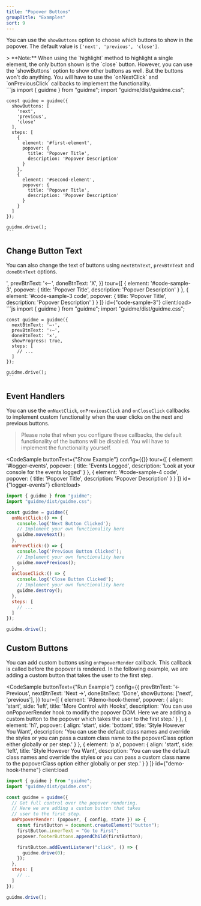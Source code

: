 ```yaml
---
title: "Popover Buttons"
groupTitle: "Examples"
sort: 9
---
```



You can use the `showButtons` option to choose which buttons to show in the popover. The default value is `['next', 'previous', 'close']`.

<div id="guidme-note" className="mb-5">
  > **Note:** When using the `highlight` method to highlight a single element, the only button shown is the `close`
  button. However, you can use the `showButtons` option to show other buttons as well. But the buttons won't do
  anything. You will have to use the `onNextClick` and `onPreviousClick` callbacks to implement the functionality.
</div>

<div className='flex flex-col gap-1'>
  <CodeSample
    buttonText={"Show All Buttons"}
    config={{
      showButtons: [
        'next',
        'previous',
        'close'
      ],
    }}
    tour={[
      {
        element: '#guidme-note',
        popover: {
          title: 'Popover Title',
          description: 'Popover Description'
        }
      },
      {
        element: '#guidme-note p code:nth-child(4)',
        popover: {
          title: 'Popover Title',
          description: 'Popover Description'
        }
      }
    ]}
    id={"code-sample"}
    client:load>
    ```js
    import { guidme } from "guidme";
    import "guidme/dist/guidme.css";

    const guidme = guidme({
      showButtons: [
        'next',
        'previous',
        'close'
      ],
      steps: [
        {
          element: '#first-element',
          popover: {
            title: 'Popover Title',
            description: 'Popover Description'
          }
        },
        {
          element: '#second-element',
          popover: {
            title: 'Popover Title',
            description: 'Popover Description'
          }
        }
      ]
    });

    guidme.drive();
    ```
  </CodeSample>
  <CodeSample
    buttonText="No Close Button"
    config={{
      showButtons: [
        'next',
        'previous',
      ],
    }}
    tour={[
      {
        element: '#guidme-note',
        popover: {
          title: 'Popover Title',
          description: 'Popover Description'
        }
      },
      {
        element: '#guidme-note code:nth-child(2)',
        popover: {
          title: 'Popover Title',
          description: 'Popover Description'
        }
      }
    ]}
    id={"code-sample"}
    client:load />
  <CodeSample
    buttonText="No Buttons (Use Arrows)"
    config={{
      showButtons: [undefined],
    }}
    tour={[
      {
        element: '#guidme-note',
        popover: {
          title: 'Popover Title',
          description: 'Popover Description'
        }
      },
      {
        element: '#guidme-note code:nth-child(2)',
        popover: {
          title: 'Popover Title',
          description: 'Popover Description',
          side: 'bottom',
          align: 'start'
        }
      }
    ]}
    id={"code-sample"}
    client:load />
</div>

## Change Button Text

You can also change the text of buttons using `nextBtnText`, `prevBtnText` and `doneBtnText` options.

<div className='flex flex-col gap-1'>
  <CodeSample
    heading="Change Button Text"
    buttonText={"Change Button Text"}
    config={{
      showProgress: true,
      nextBtnText: '—>',
      prevBtnText: '<--',
      doneBtnText: 'X',
    }}
    tour={[
      {
        element: '#code-sample-3',
        popover: {
          title: 'Popover Title',
          description: 'Popover Description'
        }
      },
      {
        element: '#code-sample-3 code',
        popover: {
          title: 'Popover Title',
          description: 'Popover Description'
        }
      }
    ]}
    id={"code-sample-3"}
    client:load>
    ```js
    import { guidme } from "guidme";
    import "guidme/dist/guidme.css";

    const guidme = guidme({
      nextBtnText: '—›',
      prevBtnText: '‹—',
      doneBtnText: '✕',
      showProgress: true,
      steps: [
        // ...
      ]
    });

    guidme.drive();
    ```
  </CodeSample>
</div>

## Event Handlers

You can use the `onNextClick`, `onPreviousClick` and `onCloseClick` callbacks to implement custom functionality when the user clicks on the next and previous buttons.

> Please note that when you configure these callbacks, the default functionality of the buttons will be disabled. You will have to implement the functionality yourself.

<CodeSample
  buttonText={"Show Example"}
  config={{}}
  tour={[
    {
      element: '#logger-events',
      popover: {
        title: 'Events Logged',
        description: 'Look at your console for the events logged'
      }
    },
    {
      element: '#code-sample-4 code',
      popover: {
        title: 'Popover Title',
        description: 'Popover Description'
      }
    }
  ]}
  id={"logger-events"}
  client:load>
  ```js
  import { guidme } from "guidme";
  import "guidme/dist/guidme.css";

  const guidme = guidme({
    onNextClick:() => {
      console.log('Next Button Clicked');
      // Implement your own functionality here
      guidme.moveNext();
    },
    onPrevClick:() => {
      console.log('Previous Button Clicked');
      // Implement your own functionality here
      guidme.movePrevious();
    },
    onCloseClick:() => {
      console.log('Close Button Clicked');
      // Implement your own functionality here
      guidme.destroy();
    },
    steps: [
      // ...
    ]
  });

  guidme.drive();
  ```
</CodeSample>

## Custom Buttons

You can add custom buttons using `onPopoverRender` callback. This callback is called before the popover is rendered. In the following example, we are adding a custom button that takes the user to the first step.


<CodeSample
  buttonText={"Run Example"}
  config={{
    prevBtnText: '&larr; Previous',
    nextBtnText: 'Next &rarr;',
    doneBtnText: 'Done',
    showButtons: ['next', 'previous'],
  }}
  tour={[
    {
      element: '#demo-hook-theme',
      popover: {
        align: 'start',
        side: 'left',
        title: 'More Control with Hooks',
        description: 'You can use onPopoverRender hook to modify the popover DOM. Here we are adding a custom button to the popover which takes the user to the first step.'
      }
    },
    {
      element: 'h1',
      popover: {
        align: 'start',
        side: 'bottom',
        title: 'Style However You Want',
        description: 'You can use the default class names and override the styles or you can pass a custom class name to the popoverClass option either globally or per step.'
      }
    },
    {
      element: 'p a',
      popover: {
        align: 'start',
        side: 'left',
        title: 'Style However You Want',
        description: 'You can use the default class names and override the styles or you can pass a custom class name to the popoverClass option either globally or per step.'
      }
    }
  ]}
  id={"demo-hook-theme"}
  client:load
>
  ```js
  import { guidme } from "guidme";
  import "guidme/dist/guidme.css";

  const guidme = guidme({
    // Get full control over the popover rendering.
    // Here we are adding a custom button that takes
    // user to the first step.
    onPopoverRender: (popover, { config, state }) => {
      const firstButton = document.createElement("button");
      firstButton.innerText = "Go to First";
      popover.footerButtons.appendChild(firstButton);

      firstButton.addEventListener("click", () => {
        guidme.drive(0);
      });
    },
    steps: [
      // ..
    ]
  });

  guidme.drive();
  ```
</CodeSample>